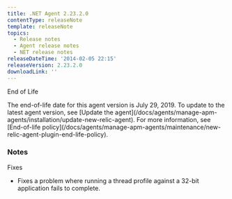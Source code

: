 ```yaml
---
title: .NET Agent 2.23.2.0
contentType: releaseNote
template: releaseNote
topics:
  - Release notes
  - Agent release notes
  - NET release notes
releaseDateTime: '2014-02-05 22:15'
releaseVersion: 2.23.2.0
downloadLink: ''
---
```


End of Life

<Callout variant="important">
  The end-of-life date for this agent version is July 29, 2019. To update to the latest agent version, see [Update the agent](/docs/agents/manage-apm-agents/installation/update-new-relic-agent). For more information, see [End-of-life policy](/docs/agents/manage-apm-agents/maintenance/new-relic-agent-plugin-end-life-policy).
</Callout>

### Notes

Fixes

* Fixes a problem where running a thread profile against a 32-bit application fails to complete.
